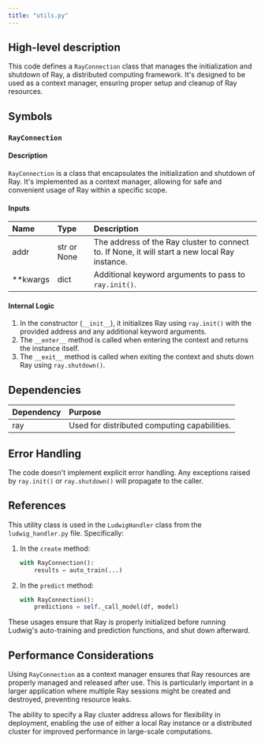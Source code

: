 ```yaml
---
title: "utils.py"
---
```


## High-level description
This code defines a `RayConnection` class that manages the initialization and shutdown of Ray, a distributed computing framework. It's designed to be used as a context manager, ensuring proper setup and cleanup of Ray resources.

## Symbols

### `RayConnection`
#### Description
`RayConnection` is a class that encapsulates the initialization and shutdown of Ray. It's implemented as a context manager, allowing for safe and convenient usage of Ray within a specific scope.

#### Inputs
| Name | Type | Description |
|:-----|:-----|:------------|
| addr | str or None | The address of the Ray cluster to connect to. If None, it will start a new local Ray instance. |
| **kwargs | dict | Additional keyword arguments to pass to `ray.init()`. |

#### Internal Logic
1. In the constructor (`__init__`), it initializes Ray using `ray.init()` with the provided address and any additional keyword arguments.
2. The `__enter__` method is called when entering the context and returns the instance itself.
3. The `__exit__` method is called when exiting the context and shuts down Ray using `ray.shutdown()`.

## Dependencies
| Dependency | Purpose |
|:-----------|:--------|
| ray | Used for distributed computing capabilities. |

## Error Handling
The code doesn't implement explicit error handling. Any exceptions raised by `ray.init()` or `ray.shutdown()` will propagate to the caller.

## References
This utility class is used in the `LudwigHandler` class from the `ludwig_handler.py` file. Specifically:

1. In the `create` method:
   ```python
   with RayConnection():
       results = auto_train(...)
   ```

2. In the `predict` method:
   ```python
   with RayConnection():
       predictions = self._call_model(df, model)
   ```

These usages ensure that Ray is properly initialized before running Ludwig's auto-training and prediction functions, and shut down afterward.

## Performance Considerations
Using `RayConnection` as a context manager ensures that Ray resources are properly managed and released after use. This is particularly important in a larger application where multiple Ray sessions might be created and destroyed, preventing resource leaks.

The ability to specify a Ray cluster address allows for flexibility in deployment, enabling the use of either a local Ray instance or a distributed cluster for improved performance in large-scale computations.